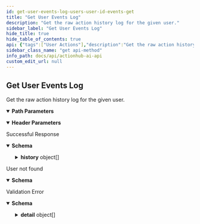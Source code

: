 ```yaml
---
id: get-user-events-log-users-user-id-events-get
title: "Get User Events Log"
description: "Get the raw action history log for the given user."
sidebar_label: "Get User Events Log"
hide_title: true
hide_table_of_contents: true
api: {"tags":["User Actions"],"description":"Get the raw action history log for the given user.","operationId":"get_user_events_log_users__user_id__events_get","parameters":[{"required":true,"schema":{"title":"User Id","type":"string"},"name":"user_id","in":"path"},{"required":true,"schema":{"title":"Program-Id","type":"string"},"name":"program-id","in":"header"}],"responses":{"200":{"description":"Successful Response","content":{"application/json":{"schema":{"title":"UserRawHistoryActionList","required":["history"],"type":"object","properties":{"history":{"title":"History","type":"array","items":{"title":"UserRawHistoryAction","required":["timestamp","event_type","asset_id","asset_name"],"type":"object","properties":{"timestamp":{"title":"Timestamp","type":"string","description":"Time of event in ISO 8601 format","format":"date-time"},"event_type":{"title":"Event Type","type":"string","description":"The behavior logged in the action"},"asset_id":{"title":"Asset Id","type":"string"},"asset_name":{"title":"Asset Name","type":"string"},"event_labels":{"title":"Event Labels","type":"array","items":{}},"asset_labels":{"title":"Asset Labels","type":"array","items":{}}}}}}}}}},"404":{"description":"User not found","content":{"application/json":{"schema":{"title":"ErrorMessage","required":["detail"],"type":"object","properties":{"detail":{"title":"Detail","type":"string"}}}}}},"422":{"description":"Validation Error","content":{"application/json":{"schema":{"title":"HTTPValidationError","type":"object","properties":{"detail":{"title":"Detail","type":"array","items":{"title":"ValidationError","required":["loc","msg","type"],"type":"object","properties":{"loc":{"title":"Location","type":"array","items":{"anyOf":[{"type":"string"},{"type":"integer"}]}},"msg":{"title":"Message","type":"string"},"type":{"title":"Error Type","type":"string"}}}}}}}}}},"security":[{"APIKeyHeader":[]}],"method":"get","path":"/users/{user_id}/events","securitySchemes":{"APIKeyHeader":{"type":"apiKey","in":"header","name":"access_token"}},"info":{"title":"ActionHub.ai API","description":"\n# Introduction\n_Improve user engagement with real-time \"Next Best Action\" recommendations using ActionHub.ai from Lifecycle Science._\nActionHub delivers consumer action recommendations,\nmessage orchestration, and content personalization in a variety of \nmarketing and product development use cases. ActionHub uses\nanonymized event logging to optimize category and asset recommendations for any\nuser based on their own engagement history.\nThe ActionHub API provides authenticated systems with program owners access to \nthe real-time retention and engagement engine built by Lifecycle Science. \n\nOnly two API call integrations are needed to get started:\n\n1. `[POST] /events` for logging user engagement events\n1. `[GET] /users/<user_id>/actions` to retrieve user recommended actions.\n\n\nAll of the other API resources available in the ActionHub system provide optional configuration and optimization features.\nAn API Key and Program ID are necessary to access the API. Contact Lifecycle Science support to obtain.\n","termsOfService":"https://docs.actionhub.ai/terms/","contact":{"name":"Darryl Kanouse","url":"https://lifecyclescience.com/","email":"darryl@lifecyclescience.com"},"license":{"name":"Contact Lifecycle Science","url":"https://lifecyclescience.com/"},"version":"0.0.2"},"postman":{"name":"Get User Events Log","description":{"content":"Get the raw action history log for the given user.","type":"text/plain"},"url":{"path":["users",":user_id","events"],"host":["{{baseUrl}}"],"query":[],"variable":[{"disabled":false,"description":{"content":"(Required) ","type":"text/plain"},"type":"any","value":"","key":"user_id"}]},"header":[{"disabled":false,"description":{"content":"(Required) ","type":"text/plain"},"key":"program-id","value":""},{"key":"Accept","value":"application/json"}],"method":"GET","auth":{"type":"apikey","apikey":[{"type":"any","value":"access_token","key":"key"},{"type":"any","value":"<API Key>","key":"value"},{"type":"any","value":"header","key":"in"}]}}}
sidebar_class_name: "get api-method"
info_path: docs/api/actionhub-ai-api
custom_edit_url: null
---
```



## Get User Events Log



Get the raw action history log for the given user.

<details style={{"marginBottom":"1rem"}} data-collapsed={false} open={true}><summary style={{}}><strong>Path Parameters</strong></summary><div><ul><ParamsItem className={"paramsItem"} param={{"required":true,"schema":{"title":"User Id","type":"string"},"name":"user_id","in":"path"}}></ParamsItem></ul></div></details><details style={{"marginBottom":"1rem"}} data-collapsed={false} open={true}><summary style={{}}><strong>Header Parameters</strong></summary><div><ul><ParamsItem className={"paramsItem"} param={{"required":true,"schema":{"title":"Program-Id","type":"string"},"name":"program-id","in":"header"}}></ParamsItem></ul></div></details><div><ApiTabs><TabItem label={"200"} value={"200"}><div>

Successful Response

</div><div><MimeTabs schemaType={"response"}><TabItem label={"application/json"} value={"application/json"}><SchemaTabs><TabItem label={"Schema"} value={"Schema"}><details style={{}} data-collapsed={false} open={true}><summary style={{"textAlign":"left"}}><strong>Schema</strong></summary><div style={{"textAlign":"left","marginLeft":"1rem"}}></div><ul style={{"marginLeft":"1rem"}}><SchemaItem collapsible={true} className={"schemaItem"}><details style={{}}><summary style={{}}><strong>history</strong><span style={{"opacity":"0.6"}}> object[]</span></summary><div style={{"marginLeft":"1rem"}}><SchemaItem collapsible={false} name={"timestamp"} required={false} deprecated={undefined} schemaDescription={"Time of event in ISO 8601 format"} schemaName={"date-time"} qualifierMessage={undefined} defaultValue={undefined}></SchemaItem><SchemaItem collapsible={false} name={"event_type"} required={false} deprecated={undefined} schemaDescription={"The behavior logged in the action"} schemaName={"Event Type"} qualifierMessage={undefined} defaultValue={undefined}></SchemaItem><SchemaItem collapsible={false} name={"asset_id"} required={false} deprecated={undefined} schemaDescription={undefined} schemaName={"Asset Id"} qualifierMessage={undefined} defaultValue={undefined}></SchemaItem><SchemaItem collapsible={false} name={"asset_name"} required={false} deprecated={undefined} schemaDescription={undefined} schemaName={"Asset Name"} qualifierMessage={undefined} defaultValue={undefined}></SchemaItem><SchemaItem collapsible={false} name={"event_labels"} required={false} deprecated={undefined} schemaDescription={undefined} schemaName={"undefined[]"} qualifierMessage={undefined} defaultValue={undefined}></SchemaItem><SchemaItem collapsible={false} name={"asset_labels"} required={false} deprecated={undefined} schemaDescription={undefined} schemaName={"undefined[]"} qualifierMessage={undefined} defaultValue={undefined}></SchemaItem></div></details></SchemaItem></ul></details></TabItem><TabItem label={"Example (from schema)"} value={"Example (from schema)"}><ResponseSamples responseExample={"{\n  \"history\": [\n    {\n      \"timestamp\": \"2023-01-07\",\n      \"event_type\": \"string\",\n      \"asset_id\": \"string\",\n      \"asset_name\": \"string\",\n      \"event_labels\": [\n        null\n      ],\n      \"asset_labels\": [\n        null\n      ]\n    }\n  ]\n}"} language={"json"}></ResponseSamples></TabItem></SchemaTabs></TabItem></MimeTabs></div></TabItem><TabItem label={"404"} value={"404"}><div>

User not found

</div><div><MimeTabs schemaType={"response"}><TabItem label={"application/json"} value={"application/json"}><SchemaTabs><TabItem label={"Schema"} value={"Schema"}><details style={{}} data-collapsed={false} open={true}><summary style={{"textAlign":"left"}}><strong>Schema</strong></summary><div style={{"textAlign":"left","marginLeft":"1rem"}}></div><ul style={{"marginLeft":"1rem"}}><SchemaItem collapsible={false} name={"detail"} required={false} deprecated={undefined} schemaDescription={undefined} schemaName={"Detail"} qualifierMessage={undefined} defaultValue={undefined}></SchemaItem></ul></details></TabItem><TabItem label={"Example (from schema)"} value={"Example (from schema)"}><ResponseSamples responseExample={"{\n  \"detail\": \"string\"\n}"} language={"json"}></ResponseSamples></TabItem></SchemaTabs></TabItem></MimeTabs></div></TabItem><TabItem label={"422"} value={"422"}><div>

Validation Error

</div><div><MimeTabs schemaType={"response"}><TabItem label={"application/json"} value={"application/json"}><SchemaTabs><TabItem label={"Schema"} value={"Schema"}><details style={{}} data-collapsed={false} open={true}><summary style={{"textAlign":"left"}}><strong>Schema</strong></summary><div style={{"textAlign":"left","marginLeft":"1rem"}}></div><ul style={{"marginLeft":"1rem"}}><SchemaItem collapsible={true} className={"schemaItem"}><details style={{}}><summary style={{}}><strong>detail</strong><span style={{"opacity":"0.6"}}> object[]</span></summary><div style={{"marginLeft":"1rem"}}><SchemaItem collapsible={true} className={"schemaItem"}><details style={{}}><summary style={{}}><strong>loc</strong><span style={{"opacity":"0.6"}}> object[]</span></summary><div style={{"marginLeft":"1rem"}}><div><div><span className={"badge badge--info"}>anyOf</span><SchemaTabs><TabItem label={"MOD1"} value={"0-item-properties"}><li><div><strong>string</strong></div></li></TabItem><TabItem label={"MOD2"} value={"1-item-properties"}><li><div><strong>integer</strong></div></li></TabItem></SchemaTabs></div></div></div></details></SchemaItem><SchemaItem collapsible={false} name={"msg"} required={false} deprecated={undefined} schemaDescription={undefined} schemaName={"Message"} qualifierMessage={undefined} defaultValue={undefined}></SchemaItem><SchemaItem collapsible={false} name={"type"} required={false} deprecated={undefined} schemaDescription={undefined} schemaName={"Error Type"} qualifierMessage={undefined} defaultValue={undefined}></SchemaItem></div></details></SchemaItem></ul></details></TabItem><TabItem label={"Example (from schema)"} value={"Example (from schema)"}><ResponseSamples responseExample={"{\n  \"detail\": [\n    {\n      \"loc\": [\n        \"string\",\n        0\n      ],\n      \"msg\": \"string\",\n      \"type\": \"string\"\n    }\n  ]\n}"} language={"json"}></ResponseSamples></TabItem></SchemaTabs></TabItem></MimeTabs></div></TabItem></ApiTabs></div>
      